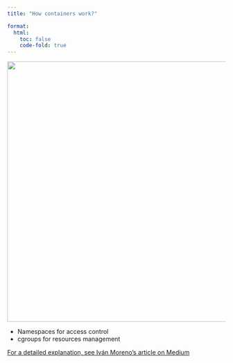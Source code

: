 ```yaml
---
title: "How containers work?"

format: 
  html:
    toc: false
    code-fold: true
---
```

![](media/worlds.jpeg){width="600px"}

* Namespaces for access control 
* cgroups for resources management

<a href="https://ivanmorenoj.medium.com/understand-how-linux-containers-works-with-practical-examples-bd1dfaaa7656" target="_blank">For a detailed explanation, see Iván Moreno's article on Medium</a>

